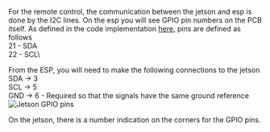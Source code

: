 
For the remote control, the communication between the jetson and esp is done by the I2C lines. On the esp
you will see GPIO pin numbers on the PCB itself. As defined in the code implementation [here](https://github.com/uOttawaCAV/Remote-control-ESP32/blob/main/esp32-generic/components/I2C_Slave/include/I2C_Slave.h), pins are defined as follows\
21 - SDA\
22 - SCL\

From the ESP, you will need to make the following connections to the jetson \
SDA -> 3\
SCL -> 5\
GND -> 6 - Required so that the signals have the same ground reference\
![Jetson GPIO pins](/jetson_gpio.png)

On the jetson, there is a number indication on the corners for the GPIO pins.